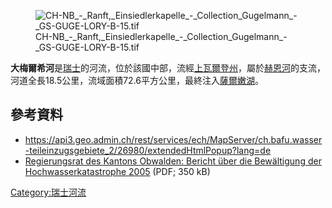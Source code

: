 {{Coord|46.88105|N|8.24146|E|display=title}}
[[Image:CH-NB_-_Ranft,_Einsiedlerkapelle_-_Collection_Gugelmann_-_GS-GUGE-LORY-B-15.tif|right]]

'''大梅爾希河'''是[[瑞士|瑞士]]的河流，位於該國中部，流經[[上瓦爾登州|上瓦爾登州]]，屬於[[赫恩河|赫恩河]]的支流，河道全長18.5公里，流域面積72.6平方公里，最終注入[[薩爾嫩湖|薩爾嫩湖]]。

==參考資料==
* https://api3.geo.admin.ch/rest/services/ech/MapServer/ch.bafu.wasser-teileinzugsgebiete_2/26980/extendedHtmlPopup?lang=de {{Wayback|url=https://api3.geo.admin.ch/rest/services/ech/MapServer/ch.bafu.wasser-teileinzugsgebiete_2/26980/extendedHtmlPopup?lang=de |date=20170813231621 }}
* [http://www.ow.ch/dl.php/de/20050923143156/Hochwasserbericht.pdf Regierungsrat des Kantons Obwalden: Bericht über die Bewältigung der Hochwasserkatastrophe 2005] {{Wayback|url=http://www.ow.ch/dl.php/de/20050923143156/Hochwasserbericht.pdf |date=20210128225311 }} (PDF; 350 kB)

{{Switzerland-geo-stub}}
[[Category:瑞士河流|Category:瑞士河流]]